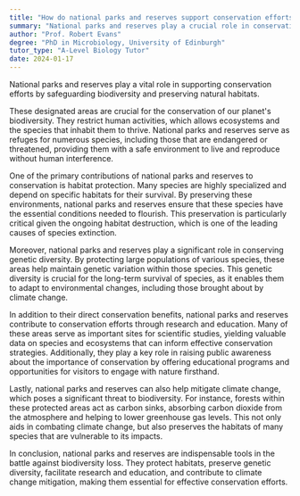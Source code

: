 ```yaml
---
title: "How do national parks and reserves support conservation efforts?"
summary: "National parks and reserves play a crucial role in conservation by safeguarding biodiversity and maintaining natural habitats."
author: "Prof. Robert Evans"
degree: "PhD in Microbiology, University of Edinburgh"
tutor_type: "A-Level Biology Tutor"
date: 2024-01-17
---
```


National parks and reserves play a vital role in supporting conservation efforts by safeguarding biodiversity and preserving natural habitats.

These designated areas are crucial for the conservation of our planet's biodiversity. They restrict human activities, which allows ecosystems and the species that inhabit them to thrive. National parks and reserves serve as refuges for numerous species, including those that are endangered or threatened, providing them with a safe environment to live and reproduce without human interference.

One of the primary contributions of national parks and reserves to conservation is habitat protection. Many species are highly specialized and depend on specific habitats for their survival. By preserving these environments, national parks and reserves ensure that these species have the essential conditions needed to flourish. This preservation is particularly critical given the ongoing habitat destruction, which is one of the leading causes of species extinction.

Moreover, national parks and reserves play a significant role in conserving genetic diversity. By protecting large populations of various species, these areas help maintain genetic variation within those species. This genetic diversity is crucial for the long-term survival of species, as it enables them to adapt to environmental changes, including those brought about by climate change.

In addition to their direct conservation benefits, national parks and reserves contribute to conservation efforts through research and education. Many of these areas serve as important sites for scientific studies, yielding valuable data on species and ecosystems that can inform effective conservation strategies. Additionally, they play a key role in raising public awareness about the importance of conservation by offering educational programs and opportunities for visitors to engage with nature firsthand.

Lastly, national parks and reserves can also help mitigate climate change, which poses a significant threat to biodiversity. For instance, forests within these protected areas act as carbon sinks, absorbing carbon dioxide from the atmosphere and helping to lower greenhouse gas levels. This not only aids in combating climate change, but also preserves the habitats of many species that are vulnerable to its impacts.

In conclusion, national parks and reserves are indispensable tools in the battle against biodiversity loss. They protect habitats, preserve genetic diversity, facilitate research and education, and contribute to climate change mitigation, making them essential for effective conservation efforts.
    